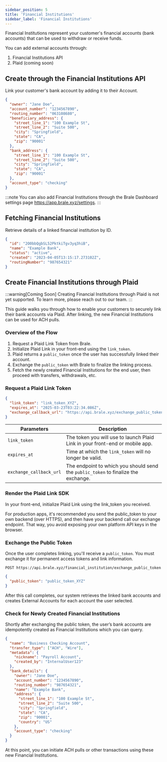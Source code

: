 ```yaml
---
sidebar_position: 5
title: 'Financial Institutions'
sidebar_label: 'Financial Institutions'
---
```


<p class="intro-subheading">
  Financial Institutions represent your customer's financial accounts (bank accounts) that can be
  used to withdraw or receive funds.
</p>

You can add external accounts through:

1. Financial Institutions API
2. Plaid (coming soon)

## Create through the Financial Institutions API

Link your customer's bank account by adding it to their Account.

<HTTPMethod
  method="POST"
  endpoint="https://api.brale.xyz/accounts/account_id/financial-institutions/external"
/>

```json title="Request"
{
  "owner": "Jane Doe",
  "account_number": "1234567890",
  "routing_number": "063108680",
  "beneficiary_address": {
    "street_line_1": "100 Example St",
    "street_line_2": "Suite 500",
    "city": "Springfield",
    "state": "CA",
    "zip": "90001"
  },
  "bank_address": {
    "street_line_1": "100 Example St",
    "street_line_2": "Suite 500",
    "city": "Springfield",
    "state": "CA",
    "zip": "90001"
  },
  "account_type": "checking"
}
```

:::note
You can also add Financial Institutions through the Brale Dashboard settings page https://app.brale.xyz/settings.
:::

## Fetching Financial Institutions

Retrieve details of a linked financial institution by ID.

<HTTPMethod
  method="GET"
  endpoint="https://api.brale.xyz/accounts/account_id/financial-institutions/:id"
/>

```json title="Response"
{
  "id": "2O0bbQgbSL52PktkiTgv3yq3hiB",
  "name": "Example Bank",
  "status": "active",
  "created": "2023-04-05T13:15:17.273102Z",
  "routingNumber": "987654321"
}
```

## Create Financial Institutions through Plaid

:::warning[Coming Soon]
Creating Financial Institutions through Plaid is not yet supported. To learn more, please reach out to our team.
:::

This guide walks you through how to enable your customers to securely link their bank accounts via Plaid. After linking, the new Financial Institutions can be used for ACH pulls.

### Overview of the Flow

1. Request a Plaid Link Token from Brale.
2. Initialize Plaid Link in your front-end using the `link_token`.
3. Plaid returns a `public_token` once the user has successfully linked their account.
4. Exchange the `public_token` with Brale to finalize the linking process.
5. Fetch the newly created Financial Institutions for the end user, then proceed with transfers, withdrawals, etc.

### Request a Plaid Link Token

<HTTPMethod method="POST" endpoint="https://api.brale.xyz/financial_institution/plaid_link_token" />

```json title="Response"
{
  "link_token": "link_token_XYZ",
  "expires_at": "2025-03-23T03:22:34.086Z",
  "exchange_callback_url": "https://api.brale.xyz/exchange_public_token/{unique-id}"
}
```

| Parameters              | Description                                                                        |
| ----------------------- | ---------------------------------------------------------------------------------- |
| `link_token`            | The token you will use to launch Plaid Link in your front-end or mobile app.       |
| `expires_at`            | Time at which the `link_token` will no longer be valid.                            |
| `exchange_callback_url` | The endpoint to which you should send the `public_token` to finalize the exchange. |

### Render the Plaid Link SDK

In your front-end, initialize Plaid Link using the link_token you received.

For production apps, it's recommended you send the public_token to your own backend (over HTTPS), and then have your backend call our exchange endpoint. That way, you avoid exposing your own platform API keys in the browser.

### Exchange the Public Token

Once the user completes linking, you'll receive a `public_token`. You must exchange it for permanent access tokens and link information.

```
POST https://api.brale.xyz/financial_institution/exchange_public_token
```

```json title="Request"
{
  "public_token": "public_token_XYZ"
}
```

After this call completes, our system retrieves the linked bank accounts and creates External Accounts for each account the user selected.

### Check for Newly Created Financial Institutions

Shortly after exchanging the public token, the user’s bank accounts are idempotently created as Financial Institutions which you can query.

<HTTPMethod method="GET" endpoint="https://api.brale.xyz/financial_institutions/:id" />

```json title="Response"
{
  "name": "Business Checking Account",
  "transfer_type": ["ACH", "Wire"],
  "metadata": {
    "nickname": "Payroll Account",
    "created_by": "InternalUser123"
  },
  "bank_details": {
    "owner": "Jane Doe",
    "account_number": "1234567890",
    "routing_number": "987654321",
    "name": "Example Bank",
    "address": {
      "street_line_1": "100 Example St",
      "street_line_2": "Suite 500",
      "city": "Springfield",
      "state": "CA",
      "zip": "90001",
      "country": "US"
    },
    "account_type": "checking"
  }
}
```

At this point, you can initiate ACH pulls or other transactions using these new Financial Institutions.

